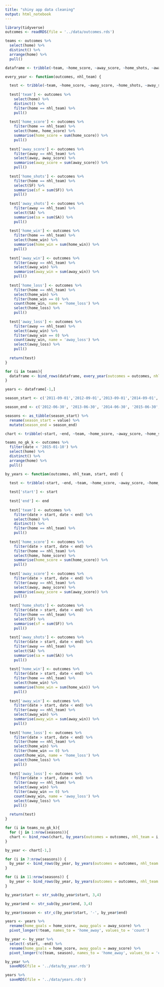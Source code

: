 ```yaml
---
title: "shiny app data cleaning"
output: html_notebook
---
```


```r
library(tidyverse)
outcomes <- readRDS(file = '../data/outcomes.rds')
```

```r
teams <- outcomes %>% 
  select(home) %>% 
  distinct() %>% 
  arrange(home) %>% 
  pull()
```

```r
dataframe <- tribble(~team, ~home_score, ~away_score, ~home_shots, ~away_shots, ~home_win, ~away_win, ~home_loss, ~away_loss, 'a', 1, 2, 3, 4, 5, 6, 7, 8)
```

```r
every_year <- function(outcomes, nhl_team) {

  test <- tribble(~team, ~home_score, ~away_score, ~home_shots, ~away_shots, ~home_win, ~away_win, ~home_loss, ~away_loss, 'a', 1, 2, 3, 4, 5, 6, 7, 8)
  
  test['team'] <- outcomes %>% 
    select(home) %>% 
    distinct() %>% 
    filter(home == nhl_team) %>% 
    pull()
  
  test['home_score'] <- outcomes %>% 
    filter(home == nhl_team) %>% 
    select(home, home_score) %>% 
    summarise(home_score = sum(home_score)) %>% 
    pull()
  
  test['away_score'] <- outcomes %>% 
    filter(away == nhl_team) %>% 
    select(away, away_score) %>% 
    summarise(away_score = sum(away_score)) %>% 
    pull()
  
  test['home_shots'] <- outcomes %>% 
    filter(home == nhl_team) %>%
    select(SF) %>% 
    summarise(sf = sum(SF)) %>% 
    pull()
  
  test['away_shots'] <- outcomes %>% 
    filter(away == nhl_team) %>%
    select(SA) %>% 
    summarise(sa = sum(SA)) %>% 
    pull()
  
  test['home_win'] <- outcomes %>% 
    filter(home == nhl_team) %>%
    select(home_win) %>% 
    summarise(home_win = sum(home_win)) %>% 
    pull()
  
  test['away_win'] <- outcomes %>% 
    filter(away == nhl_team) %>%
    select(away_win) %>% 
    summarise(away_win = sum(away_win)) %>% 
    pull()
  
  test['home_loss'] <- outcomes %>% 
    filter(home == nhl_team) %>%
    select(home_win) %>% 
    filter(home_win == 0) %>% 
    count(home_win, name = 'home_loss') %>% 
    select(home_loss) %>% 
    pull()
  
  test['away_loss'] <- outcomes %>% 
    filter(away == nhl_team) %>%
    select(away_win) %>% 
    filter(away_win == 0) %>% 
    count(away_win, name = 'away_loss') %>% 
    select(away_loss) %>% 
    pull()
  
  return(test)
}
```

```r
for (i in teams){
  dataframe <- bind_rows(dataframe, every_year(outcomes = outcomes, nhl_team = i))
}

years <- dataframe[-1,]
```


```r
season_start <- c('2011-09-01','2012-09-01','2013-09-01','2014-09-01','2015-09-01','2016-09-01','2017-09-01','2018-09-01','2019-09-01','2020-09-01', '2021-09-01')

season_end <- c('2012-06-30', '2013-06-30', '2014-06-30', '2015-06-30', '2016-06-30', '2017-06-30', '2018-06-30', '2019-06-30', '2020-06-30', '2021-06-30', '2022-06-30')
```

```r
seasons <- as_tibble(season_start) %>% 
  rename(season_start = value) %>% 
  mutate(season_end = season_end) 
```

```r
chart <- tribble(~start, ~end, ~team, ~home_score, ~away_score, ~home_shots, ~away_shots, ~home_win, ~away_win, ~home_loss, ~away_loss, 'a', 'b', 'c', 1, 2, 3, 4, 5, 6, 7, 8)
```

```r
teams_no_gk_k <- outcomes %>%
  filter(date < '2015-01-10') %>% 
  select(home) %>% 
  distinct() %>% 
  arrange(home) %>% 
  pull()
```

```r
by_years <- function(outcomes, nhl_team, start, end) {

  test <- tribble(~start, ~end, ~team, ~home_score, ~away_score, ~home_shots, ~away_shots, ~home_win, ~away_win, ~home_loss, ~away_loss, 'a', 'b', 'c', 1, 2, 3, 4, 5, 6, 7, 8)
  
  test['start'] <- start
  
  test['end'] <- end
  
  test['team'] <- outcomes %>%
    filter(date > start, date < end) %>% 
    select(home) %>% 
    distinct() %>% 
    filter(home == nhl_team) %>% 
    pull()
  
  test['home_score'] <- outcomes %>%
    filter(date > start, date < end) %>% 
    filter(home == nhl_team) %>% 
    select(home, home_score) %>% 
    summarise(home_score = sum(home_score)) %>% 
    pull()
  
  test['away_score'] <- outcomes %>%
    filter(date > start, date < end) %>% 
    filter(away == nhl_team) %>% 
    select(away, away_score) %>% 
    summarise(away_score = sum(away_score)) %>% 
    pull()
  
  test['home_shots'] <- outcomes %>%
    filter(date > start, date < end) %>% 
    filter(home == nhl_team) %>%
    select(SF) %>% 
    summarise(sf = sum(SF)) %>% 
    pull()
  
  test['away_shots'] <- outcomes %>%
    filter(date > start, date < end) %>% 
    filter(away == nhl_team) %>%
    select(SA) %>% 
    summarise(sa = sum(SA)) %>% 
    pull()
  
  test['home_win'] <- outcomes %>%
    filter(date > start, date < end) %>% 
    filter(home == nhl_team) %>%
    select(home_win) %>% 
    summarise(home_win = sum(home_win)) %>% 
    pull()
  
  test['away_win'] <- outcomes %>%
    filter(date > start, date < end) %>% 
    filter(away == nhl_team) %>%
    select(away_win) %>% 
    summarise(away_win = sum(away_win)) %>% 
    pull()
  
  test['home_loss'] <- outcomes %>%
    filter(date > start, date < end) %>% 
    filter(home == nhl_team) %>%
    select(home_win) %>% 
    filter(home_win == 0) %>% 
    count(home_win, name = 'home_loss') %>% 
    select(home_loss) %>% 
    pull()
  
  test['away_loss'] <- outcomes %>%
    filter(date > start, date < end) %>% 
    filter(away == nhl_team) %>%
    select(away_win) %>% 
    filter(away_win == 0) %>% 
    count(away_win, name = 'away_loss') %>% 
    select(away_loss) %>% 
    pull()
  
  return(test)
}
```

```r
for (i in teams_no_gk_k){
  for (j in 1:nrow(seasons)){
  chart <- bind_rows(chart, by_years(outcomes = outcomes, nhl_team = i, start = seasons$season_start[j], end = seasons$season_end[j]))}
}
```

```r
by_year <- chart[-1,]
```

```r
for (i in 7:nrow(seasons)) {
  by_year <- bind_rows(by_year, by_years(outcomes = outcomes, nhl_team = 'Golden Knights', start = seasons$season_start[i], end = seasons$season_end[i]))
}
```

```r
for (i in 11:nrow(seasons)) {
  by_year <- bind_rows(by_year, by_years(outcomes = outcomes, nhl_team = 'Kraken', start = seasons$season_start[i], end = seasons$season_end[i]))
}
```

```r
by_year$start <- str_sub(by_year$start, 3,4)

by_year$end <- str_sub(by_year$end, 3,4)

by_year$season <- str_c(by_year$start, '-', by_year$end)
```

```r
years <- years %>% 
  rename(home_goals = home_score, away_goals = away_score) %>% 
  pivot_longer(!team, names_to = 'home_away', values_to = 'count')
```

```r
by_year <- by_year %>% 
  select(-start, -end) %>% 
  rename(home_goals = home_score, away_goals = away_score) %>% 
  pivot_longer(!c(team, season), names_to = 'home_away', values_to = 'count')
```

```r
by_year %>% 
  saveRDS(file = '../data/by_year.rds')

years %>% 
  saveRDS(file = '../data/years.rds')
```

